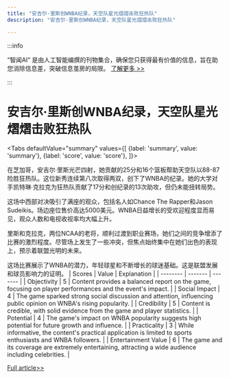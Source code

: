 ```yaml
---
title: "安吉尔·里斯创WNBA纪录，天空队星光熠熠击败狂热队"
description: "安吉尔·里斯创WNBA纪录，天空队星光熠熠击败狂热队"

---
```



:::info

“智闻AI“ 是由人工智能编撰的刊物集合，确保您只获得最有价值的信息，旨在助您消除信息差，突破信息茧房的局限。  [了解更多 >>](/)

:::

# 安吉尔·里斯创WNBA纪录，天空队星光熠熠击败狂热队


<Tabs
	defaultValue="summary"
	values={[
	{label: 'summary', value: 'summary'},
	{label: 'score', value: 'score'},
]}>
<TabItem value="summary">


在芝加哥，安吉尔·里斯光芒四射，她贡献的25分和16个篮板帮助天空队以88-87险胜狂热队。这位新秀连续第八次取得两双，创下了WNBA的纪录。她的大学对手凯特琳·克拉克为狂热队贡献了17分和创纪录的13次助攻，但仍未能扭转局势。

这场中西部对决吸引了满座的观众，包括名人如Chance The Rapper和Jason Sudeikis。场边座位售价高达5000美元。WNBA日益增长的受欢迎程度显而易见，观众人数和电视收视率均大幅上升。

里斯和克拉克，两位NCAA的老将，顺利过渡到职业赛场，她们之间的竞争增添了比赛的激烈程度。尽管场上发生了一些冲突，但焦点始终集中在她们出色的表现上，预示着联盟光明的未来。

这场比赛展示了WNBA的潜力，年轻球星和不断增长的球迷基础。这是联盟发展和球员影响力的证明。
</TabItem>
<TabItem value="score">
	| Scores     | Value   | Explanation |
	| -------- | ------- | ------- |
	| Objectivity  | 5    | Content provides a balanced report on the game, focusing on player performances and the event's impact.    |
	| Social Impact | 4     | The game sparked strong social discussion and attention, influencing public opinion on WNBA's rising popularity.    |
	| Credibility    | 5    | Content is credible, with solid evidence from the game and player statistics.    |
	| Potential    | 4    | The game's impact on WNBA popularity suggests high potential for future growth and influence.    |
	| Practicality    | 3    | While informative, the content's practical application is limited to sports enthusiasts and WNBA followers.    |
	| Entertainment Value    | 6    | The game and its coverage are extremely entertaining, attracting a wide audience including celebrities.    |
</TabItem>
</Tabs>

[Full article>>](https://apnews.com/article/caitlin-clark-angel-reese-fever-sky-7f7c83cfecf237ded44b3d50ea250f53)
